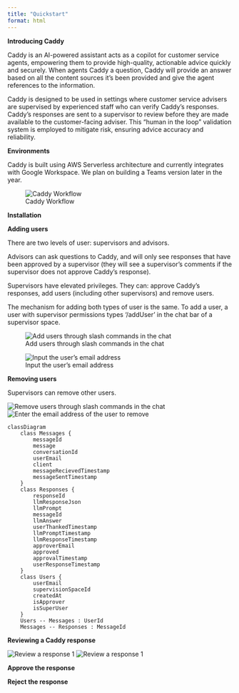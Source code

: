 ```yaml
---
title: "Quickstart"
format: html
---
```


**Introducing Caddy**

Caddy is an AI-powered assistant acts as a copilot for customer service agents, empowering them to provide high-quality, actionable advice quickly and securely. When agents Caddy a question, Caddy will provide an answer based on all the content sources it's been provided and give the agent references to the information.

Caddy is designed to be used in settings where customer service advisers are supervised by experienced staff who can verify Caddy's responses. Caddy's responses are sent to a supervisor to review before they are made available to the customer-facing adviser. This "human in the loop" validation system is employed to mitigate risk, ensuring advice accuracy and reliability.

**Environments**

Caddy is built using AWS Serverless architecture and currently integrates with Google Workspace. We plan on building a Teams version later in the year.

![Caddy Workflow](assets/Caddy%20Business%20Process.png)

**Installation**




**Adding users**

There are two levels of user: supervisors and advisors.

Advisors can ask questions to Caddy, and will only see responses that have been approved by a supervisor (they will see a supervisor's comments if the supervisor does not approve Caddy's response).

Supervisors have elevated privileges. They can: approve Caddy's responses, add users (including other supervisors) and remove users.

The mechanism for adding both types of user is the same. To add a user, a user with supervisor permissions types '/addUser' in the chat bar of a supervisor space.

![Add users through slash commands in the chat](assets/CaddyAddUser1.png)

![Input the user's email address](assets/CaddyAddUser2.png)

**Removing users**

Supervisors can remove other users.

![Remove users through slash commands in the chat](assets/removeuser1.png)
![Enter the email address of the user to remove](assets/removeuser2.png)


```mermaid

classDiagram
    class Messages {
        messageId
        message
        conversationId
        userEmail
        client
        messageRecievedTimestamp
        messageSentTimestamp
    }
    class Responses {
        responseId
        llmResponseJson
        llmPrompt
        messageId
        llmAnswer
        userThankedTimestamp
        llmPromptTimestamp
        llmResponseTimestamp
        approverEmail
        approved
        approvalTimestamp
        userResponseTimestamp
    }
    class Users {
        userEmail
        supervisionSpaceId
        createdAt
        isApprover
        isSuperUser
    }
    Users -- Messages : UserId
    Messages -- Responses : MessageId
```

**Reviewing a Caddy response**

![Review a response 1](assets/ResponseApproval1.png)
![Review a response 1](assets/ResponseApproval2.png)

**Approve the response**

**Reject the response**
